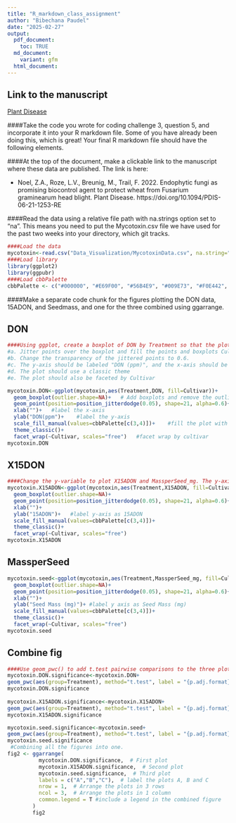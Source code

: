 ```yaml
---
title: "R_markdown_class_assignment"
author: "Bibechana Paudel"
date: "2025-02-27"
output: 
  pdf_document:
    toc: TRUE
  md_document:
    variant: gfm
  html_document:
---
```


## Link to the manuscript 
[Plant Disease](https://doi.org/10.1094/PDIS-06-21-1253-RE)

####Take the code you wrote for coding challenge 3, question 5, and incorporate it into your R markdown file. Some of you have already been doing this, which is great! Your final R markdown file should have the following elements.

####At the top of the document, make a clickable link to the manuscript where these data are published. The link is here: 

- Noel, Z.A., Roze, L.V., Breunig, M., Trail, F. 2022. Endophytic fungi as promising biocontrol agent to protect wheat from Fusarium graminearum head blight. Plant Disease. https://doi.org/10.1094/PDIS-06-21-1253-RE
 
####Read the data using a relative file path with na.strings option set to “na”. This means you need to put the Mycotoxin.csv file we have used for the past two weeks into your directory, which git tracks. 


```r
####Load the data
mycotoxin<-read.csv("Data_Visualization/MycotoxinData.csv", na.string="na")
####Load library
library(ggplot2)
library(ggpubr)
####Load cbbPalette
cbbPalette <- c("#000000", "#E69F00", "#56B4E9", "#009E73", "#F0E442", "#0072B2", "#D55E00", "#CC79A7")
```
####Make a separate code chunk for the figures plotting the DON data, 15ADON, and Seedmass, and one for the three combined using ggarrange. 

## DON

```r
####Using ggplot, create a boxplot of DON by Treatment so that the plot looks like the image below.
#a.	Jitter points over the boxplot and fill the points and boxplots Cultivar with two colors from the cbbPallete introduced last week. 
#b.	Change the transparency of the jittered points to 0.6. 
#c.	The y-axis should be labeled "DON (ppm)", and the x-axis should be left blank. 
#d.	The plot should use a classic theme
#e.	The plot should also be faceted by Cultivar

mycotoxin.DON<-ggplot(mycotoxin,aes(Treatment,DON, fill=Cultivar))+
  geom_boxplot(outlier.shape=NA)+   # Add boxplots and remove the outlier shape that are missing. 
  geom_point(position=position_jitterdodge(0.05), shape=21, alpha=0.6)+    ## Add jittered points to show individual data points, avoiding overlap and increase the transparency
  xlab("")+   #label the x-axis
  ylab("DON(ppm")+    #label the y-axis
  scale_fill_manual(values=cbbPalette[c(3,4)])+    #fill the plot with colourblind friendly palette
  theme_classic()+    
  facet_wrap(~Cultivar, scales="free")   #facet wrap by cultivar
mycotoxin.DON
```



## X15DON

```r
####Change the y-variable to plot X15ADON and MassperSeed_mg. The y-axis label should now be “15ADON” and “Seed Mass (mg)”. Save plots made in questions 1 and 3 into three separate R objects.
mycotoxin.X15ADON<-ggplot(mycotoxin,aes(Treatment,X15ADON, fill=Cultivar))+    #define asthetics x-axis as Treatment and y-axis as X15ADON
  geom_boxplot(outlier.shape=NA)+
  geom_point(position=position_jitterdodge(0.05), shape=21, alpha=0.6)+
  xlab("")+
  ylab("15ADON")+   #label y-axis as 15ADON
  scale_fill_manual(values=cbbPalette[c(3,4)])+
  theme_classic()+
  facet_wrap(~Cultivar, scales="free")
mycotoxin.X15ADON
```

## MassperSeed
```r
mycotoxin.seed<-ggplot(mycotoxin,aes(Treatment,MassperSeed_mg, fill=Cultivar))+    #define asthetics x-axis as Treatment and y-axis as MassperSeed_mg
  geom_boxplot(outlier.shape=NA)+
  geom_point(position=position_jitterdodge(0.05), shape=21, alpha=0.6)+
  xlab("")+
  ylab("Seed Mass (mg)")+ #label y axis as Seed Mass (mg)
  scale_fill_manual(values=cbbPalette[c(3,4)])+
  theme_classic()+
  facet_wrap(~Cultivar, scales="free")
mycotoxin.seed
```




## Combine fig
```r
####Use geom_pwc() to add t.test pairwise comparisons to the three plots made above. Save each plot as a new R object, and combine them again with ggarange as you did in question 4. 
mycotoxin.DON.significance<-mycotoxin.DON+
geom_pwc(aes(group=Treatment), method="t.test", label = "{p.adj.format}{p.adj.signif}", hide.ns=T)    #do the pairwise t.test,display the significance by p value and *
mycotoxin.DON.significance
        
mycotoxin.X15ADON.significance<-mycotoxin.X15ADON+
geom_pwc(aes(group=Treatment), method="t.test", label = "{p.adj.format}{p.adj.signif}", hide.ns=T)
mycotoxin.X15ADON.significance 

mycotoxin.seed.significance<-mycotoxin.seed+
geom_pwc(aes(group=Treatment), method="t.test", label = "{p.adj.format}{p.adj.signif}", hide.ns=T)
mycotoxin.seed.significance 
 #Combining all the figures into one.        
fig2 <- ggarrange(
          mycotoxin.DON.significance,  # First plot
          mycotoxin.X15ADON.significance,  # Second plot
          mycotoxin.seed.significance,  # Third plot
          labels = c("A","B","C"),  # label the plots A, B and C
          nrow = 1,  # Arrange the plots in 3 rows
          ncol = 3,  # Arrange the plots in 1 column
          common.legend = T #include a legend in the combined figure
        )
        fig2
        
        
```

